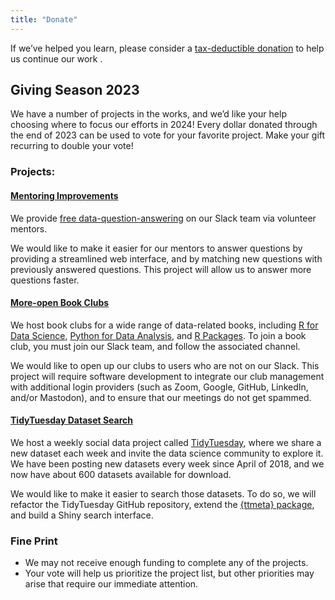 ```yaml
---
title: "Donate"
---
```


If we've helped you learn, please consider a [tax-deductible donation](https://opencollective.com/r4ds) to help us continue our work .

## Giving Season 2023

We have a number of projects in the works, and we'd like your help choosing where to focus our efforts in 2024!
Every dollar donated through the end of 2023 can be used to vote for your favorite project.
Make your gift recurring to double your vote!

### Projects:

#### [Mentoring Improvements](https://opencollective.com/r4ds/contribute/giving2023-mentoring-improvements-68464)

We provide [free data-question-answering](slack.html) on our Slack team via volunteer mentors.

We would like to make it easier for our mentors to answer questions by providing a streamlined web interface, and by matching new questions with previously answered questions.
This project will allow us to answer more questions faster.

#### [More-open Book Clubs](https://opencollective.com/r4ds/contribute/giving2023-more-open-book-clubs-68465)

We host book clubs for a wide range of data-related books, including [R for Data Science](https://r4ds.io/r4ds), [Python for Data Analysis](https://r4ds.io/py4da), and [R Packages](https://r4ds.io/rpkgs).
To join a book club, you must join our Slack team, and follow the associated channel.

We would like to open up our clubs to users who are not on our Slack.
This project will require software development to integrate our club management with additional login providers (such as Zoom, Google, GitHub, LinkedIn, and/or Mastodon), and to ensure that our meetings do not get spammed.

#### [TidyTuesday Dataset Search](https://opencollective.com/r4ds/contribute/giving2023-tidytuesday-dataset-search-68466)

We host a weekly social data project called [TidyTuesday](https://tidytues.day), where we share a new dataset each week and invite the data science community to explore it.
We have been posting new datasets every week since April of 2018, and we now have about 600 datasets available for download.

We would like to make it easier to search those datasets.
To do so, we will refactor the TidyTuesday GitHub repository, extend the [{ttmeta} package](https://github.com/r4ds/ttmeta), and build a Shiny search interface.

### Fine Print

-   We may not receive enough funding to complete any of the projects.
-   Your vote will help us prioritize the project list, but other priorities may arise that require our immediate attention.
